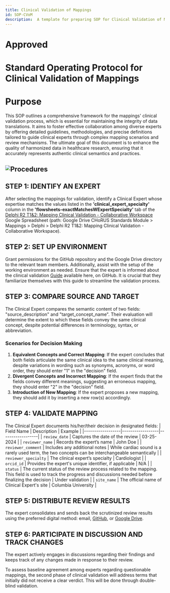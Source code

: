 ```yaml
---
title: Clinical Validation of Mappings
id: SOP-CVoM
description:  A template for preparing SOP for Clinical Validation of Mappings
---
```


# Approved
#  Standard Operating Protocol for Clinical Validation of Mappings

# Purpose

This SOP outlines a comprehensive framework for the mappings' clinical validation process, which is essential for maintaining the integrity of data translations. It aims to foster effective collaboration among diverse experts by offering detailed guidelines, methodologies, and precise definitions tailored to guide clinical experts through complex mapping scenarios and review mechanisms. The ultimate goal of this document is to enhance the quality of harmonized data in healthcare research, ensuring that it accurately represents authentic clinical semantics and practices.

![Procedures](./images/SOP_for_Clinical_Validation_of_Mappings.png)
---
## STEP 1: IDENTIFY AN EXPERT
After selecting the mappings for validation, identify a Clinical Expert whose expertise matches the values listed in the **'clinical_expert_specialty'** column in the **'flowsheets-exactMatchesWExpertSpecialty'** tab of the [Delphi R2 T1&2: Mapping Clinical Validation - Collaborative Workspace](https://docs.google.com/spreadsheets/d/1EH61Y1xuNxei6CT_VcU0AeYY88Gk5aYExaF6THhzQ1U/edit?usp=sharing) Google Spreadsheet (path: Google Drive CHoRUS Standards Module > Mappings > Delphi > Delphi R2 T1&2: Mapping Clinical Validation - Collaborative Workspace).

## STEP 2: SET UP ENVIRONMENT
Grant permissions for the GitHub repository and the Google Drive directory to the relevant team members.
Additionally, assist with the setup of the working environment as needed. Ensure that the expert is informed about the clinical validation [Guide](https://github.com/chorus-ai/chorus-mapping/tree/mapping_dev/Docs/MappingClinicalValidation) available here, on GitHub. It is crucial that they familiarize themselves with this guide to streamline the validation process.

## STEP 3: COMPARE SOURCE AND TARGET
The Clinical Expert compares the semantic content of two fields: "source_description" and "target_concept_name". Their evaluation will determine the extent to which these fields convey the same clinical concept, despite potential differences in terminology, syntax, or abbreviation.
### Scenarios for Decision Making
1) **Equivalent Concepts and Correct Mapping**: If the expert concludes that both fields articulate the same clinical idea to the same clinical meaning, despite variations in wording such as synonyms, acronyms, or word order, they should enter "1" in the "decision" field.
2) **Divergent Concepts and Incorrect Mapping**: If the expert finds that the fields convey different meanings, suggesting an erroneous mapping, they should enter "2" in the "decision" field.
3) **Introduction of New Mapping**: If the expert proposes a new mapping, they should add it by inserting a new row(s) accordingly.

## STEP 4: VALIDATE MAPPING
The Clinical Expert documents his/her/their decision in designated fields: 
| Field Name | Description | Example |
|------------------|------------------|------------------|
| `review_date` | Captures the date of the review | 03-25-2024 |
| `reviewer_name` | Records the expert’s name | John Doe |
| `reviewer_comment` | Includes any additional notes | While cardiac sound is a rarely used term, the two concepts can be interchangeable semantically |
| `reviewer_specialty` | The clinical expert’s specialty | Cardiologist |
| `orcid_id` | Provides the expert's unique identifier, if applicable | N/A |
| `status` | The current status of the review process related to the mapping. This field is used to track the progress and discussions needed before finalizing the decision | Under validation |
| `site_name` | The official name of Clinical Expert's site | Columbia University |

## **STEP 5: DISTRIBUTE REVIEW RESULTS**
The expert consolidates and sends back the scrutinized review results using the preferred digital method: email, [GitHub](https://github.com/chorus-ai/chorus-mapping-stage), or [Google Drive](https://drive.google.com/drive/u/4/folders/1R-8PQ8PUV1aSQyDGQ0O4ltP11Ycco6lM).

## **STEP 6: PARTICIPATE IN DISCUSSION AND TRACK CHANGES**
The expert actively engages in discussions regarding their findings and keeps track of any changes made in response to their review.

To assess baseline agreement among experts regarding questionable mappings, the second phase of clinical validation will address terms that initially did not receive a clear verdict. This will be done through double-blind validation.
